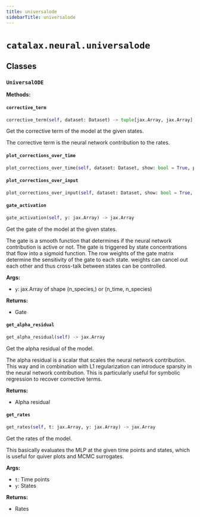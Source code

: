```yaml
---
title: universalode
sidebarTitle: universalode
---
```


# `catalax.neural.universalode`

## Classes

### `UniversalODE` <sup><a href="https://github.com/JR-1991/Catalax/blob/master/catalax/neural/universalode.py#L19" target="_blank"><Icon icon="github" style="width: 14px; height: 14px;" /></a></sup>

**Methods:**

#### `corrective_term` <sup><a href="https://github.com/JR-1991/Catalax/blob/master/catalax/neural/universalode.py#L125" target="_blank"><Icon icon="github" style="width: 14px; height: 14px;" /></a></sup>

```python
corrective_term(self, dataset: Dataset) -> tuple[jax.Array, jax.Array]
```

Get the corrective term of the model at the given states.

The corrective term is the neural network contribution to the rates.


#### `plot_corrections_over_time` <sup><a href="https://github.com/JR-1991/Catalax/blob/master/catalax/neural/universalode.py#L138" target="_blank"><Icon icon="github" style="width: 14px; height: 14px;" /></a></sup>

```python
plot_corrections_over_time(self, dataset: Dataset, show: bool = True, path: Optional[str] = None, n_steps: int = 100, figsize: tuple[float, float] = (10, 3.5)) -> Optional[Figure]
```

#### `plot_corrections_over_input` <sup><a href="https://github.com/JR-1991/Catalax/blob/master/catalax/neural/universalode.py#L215" target="_blank"><Icon icon="github" style="width: 14px; height: 14px;" /></a></sup>

```python
plot_corrections_over_input(self, dataset: Dataset, show: bool = True, path: Optional[str] = None, figsize: tuple[float, float] = (10, 3.5)) -> Optional[Figure]
```

#### `gate_activation` <sup><a href="https://github.com/JR-1991/Catalax/blob/master/catalax/neural/universalode.py#L270" target="_blank"><Icon icon="github" style="width: 14px; height: 14px;" /></a></sup>

```python
gate_activation(self, y: jax.Array) -> jax.Array
```

Get the gate of the model at the given states.

The gate is a smooth function that determines if the neural network
contribution is active or not. The gate is triggered by state concentrations
that flow into a sigmoid function. The row weights of the gate matrix determine
the sensitivity of the gate to each state. weights can cancel out each other and
thus cross-talk between states can be controlled.

**Args:**
- `y`: jax.Array of shape (n_species,) or (n_time, n_species)

**Returns:**
- Gate


#### `get_alpha_residual` <sup><a href="https://github.com/JR-1991/Catalax/blob/master/catalax/neural/universalode.py#L296" target="_blank"><Icon icon="github" style="width: 14px; height: 14px;" /></a></sup>

```python
get_alpha_residual(self) -> jax.Array
```

Get the alpha residual of the model.

The alpha residual is a scalar that scales the neural network contribution.
This way and in combination with L1 regularization can introduce sparsity
in the neural network contribution. This is particularly useful for symbolic
regression to recover corrective terms.

**Returns:**
- Alpha residual


#### `get_rates` <sup><a href="https://github.com/JR-1991/Catalax/blob/master/catalax/neural/universalode.py#L309" target="_blank"><Icon icon="github" style="width: 14px; height: 14px;" /></a></sup>

```python
get_rates(self, t: jax.Array, y: jax.Array) -> jax.Array
```

Get the rates of the model.

This basically evaluates the MLP at the given time points and states, which
is useful for quiver plots and MCMC surrogates.

**Args:**
- `t`: Time points
- `y`: States

**Returns:**
- Rates

